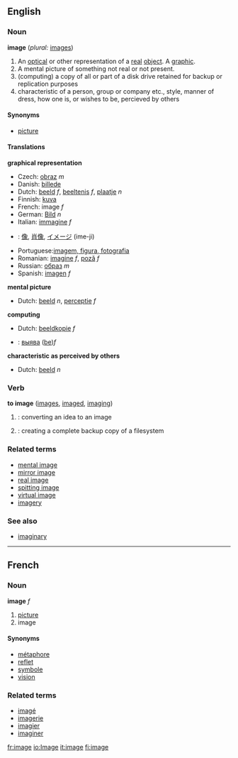 {{wikipedia}}
==English==

===Noun===
'''image'''  (''plural:'' [[images]])

#<!--DefA-->An [[optical]] or other representation of a [[real]] [[object]]. A [[graphic]].
#<!--DefB-->A mental picture of something not real or not present.
#<!--DefC-->(computing) a copy of all or part of a disk drive retained for backup or replication purposes
#<!--DefD-->characteristic of a person, group or company etc., style, manner of dress, how one is, or wishes to be, percieved by others

====Synonyms====
*<!--DefA-->[[picture]]

====Translations====
<!--DefA--> '''graphical representation'''
*Czech: [[obraz]] ''m''
*Danish: [[billede]]
*Dutch: [[beeld]] ''f'', [[beeltenis]] ''f'', [[plaatje]] ''n''
*Finnish: [[kuva]]
*French: image ''f''
*German: [[Bild]] ''n''
*Italian: [[immagine]] ''f''
*{{ja}}: [[像]], [[肖像]], [[イメージ]] (ime-ji)
*Portuguese:[[imagem, figura, fotografia]]
*Romanian: [[imagine]] ''f'', [[poză]] ''f''
*Russian: [[образ]] ''m''
*Spanish: [[imagen]] ''f''

<!--DefB--> '''mental picture'''
*Dutch: [[beeld]] ''n'', [[perceptie]] ''f''

<!--DefC--> '''computing'''
*Dutch: [[beeldkopie]] ''f''

*{{be}}: [[выява]] ([[:be:выява|be]])''f''

<!--DefD--> '''characteristic as perceived by others'''
*Dutch: [[beeld]] ''n''

===Verb===
'''to image'''  ([[images]], [[imaged]], [[imaging]])
#<!--DefE-->{{cattag|Computing}}: converting an idea to an image
#<!--DefF-->{{cattag|Computing}}: creating a complete backup copy of a filesystem

===Related terms===
*[[mental image]]
*[[mirror image]]
*[[real image]]
*[[spitting image]]
*[[virtual image]]
*[[imagery]]

===See also===
*[[imaginary]]

----

==French==
===Noun===
'''image''' ''f''

# <!--DefG-->[[picture]]
# <!--DefH-->image

====Synonyms====
*[[métaphore]]
*[[reflet]]
*[[symbole]]
*[[vision]]

===Related terms===
*[[imagé]]
*[[imagerie]]
*[[imagier]]
*[[imaginer]]

[[fr:image]]
[[io:Image]]
[[it:image]]
[[fi:image]]